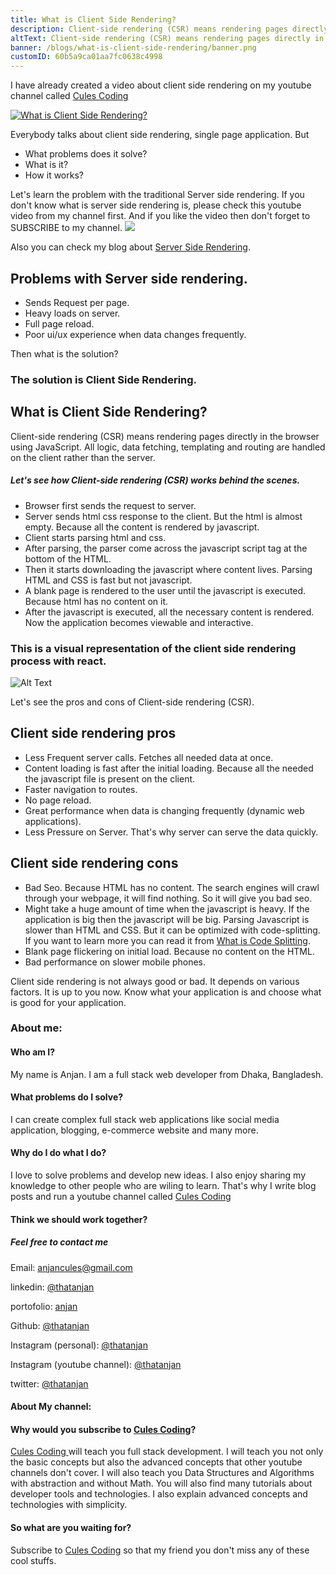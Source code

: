 ```yaml
---
title: What is Client Side Rendering?
description: Client-side rendering (CSR) means rendering pages directly in the browser using JavaScript. All logic, data fetching, templating and routing are handled on the client rather than the server.
altText: Client-side rendering (CSR) means rendering pages directly in the browser using JavaScript. All logic, data fetching, templating and routing are handled on the client rather than the server.
banner: /blogs/what-is-client-side-rendering/banner.png
customID: 60b5a9ca01aa7fc0638c4998
---
```


I have already created a video about client side rendering on my youtube channel called [Cules Coding](https://www.youtube.com/channel/UCBaGowNYTUsm3IDaHbLRMYw?sub_confirmation=1)


[![What is Client Side Rendering?](http://img.youtube.com/vi/o7FvNQ5RNYw/0.jpg)](http://www.youtube.com/watch?v=o7FvNQ5RNYw "What is Client Side Rendering?")

Everybody talks about client side rendering, single page application. But

- What problems does it solve?
- What is it?
- How it works?

Let's learn the problem with the traditional Server side rendering. If you don't
know what is server side rendering is,  please check this youtube video from my
channel first.  And if you like the video then don't forget to SUBSCRIBE to my channel.
[![](http://img.youtube.com/vi/LuG1KNowti4/0.jpg)](http://www.youtube.com/watch?v=LuG1KNowti4 "")

Also you can check my blog about [Server Side Rendering](/blog/what-is-server-side-rendering).

## Problems with Server side rendering.

- Sends Request per page.
- Heavy loads on server.
- Full page reload.
- Poor ui/ux experience when data changes frequently.

Then what is the solution?

### The solution is Client Side Rendering.

## What is Client Side Rendering?

Client-side rendering (CSR) means rendering pages directly in the browser using JavaScript. All logic, data fetching, templating and routing are handled on the client rather than the server.

##### Let's see how Client-side rendering (CSR) works behind the scenes.

- Browser first sends the request to server.
- Server sends html css response to the client. But the html is almost empty. Because all the content is rendered by javascript.
- Client starts parsing html and css.
- After parsing,  the parser come across the javascript script tag at the bottom of the HTML.
- Then it starts downloading the javascript where content lives. Parsing HTML and CSS is fast but not javascript.
- A blank page is rendered to the user until the javascript is executed. Because html has no content on it.
- After the javascript is executed, all the necessary content is rendered. Now the application becomes viewable and interactive.

### This is a visual representation of the client side rendering process with react.
![Alt Text](https://dev-to-uploads.s3.amazonaws.com/uploads/articles/xtcpljqdaf77u9r8jd6r.png)

Let's see the pros and cons of Client-side rendering (CSR).

## Client side rendering pros

- Less Frequent server calls. Fetches all needed data at once.
- Content loading is fast after the initial loading. Because all the needed the javascript file is present on the client.
- Faster navigation to routes.
- No page reload.
- Great performance when data is changing frequently (dynamic web applications).
- Less Pressure on Server. That's why server can serve the data quickly.

## Client side rendering cons

- Bad Seo. Because HTML has no content. The search engines will crawl through your webpage, it will find nothing. So it will give you bad seo.
- Might take a huge amount of time when the javascript is heavy. If the application is big then the javascript will be big. Parsing Javascript is slower than HTML and CSS. But it can be optimized with code-splitting. If you want to learn more you can read it from [What is Code Splitting](/blog/what-is-code-splitting).
- Blank page flickering on initial load. Because no content on the HTML.
- Bad performance on slower mobile phones.

Client side rendering is not always good or bad. It depends on various factors. It is up to you now. Know what your application is and choose what is good for your application.

### About me:

#### Who am I?

My name is Anjan. I am a full stack web developer from Dhaka, Bangladesh.

#### What problems do I solve?

I can create complex full stack web applications like social media application, blogging, e-commerce website and many more.

#### Why do I do what I do?

I love to solve problems and develop new ideas. I also enjoy sharing my knowledge to other people who are wiling to learn. That's why I write blog posts and run a youtube channel called [Cules Coding](https://www.youtube.com/channel/UCBaGowNYTUsm3IDaHbLRMYw?sub_confirmation=1)

#### Think we should work together?

##### Feel free to contact me

Email: anjancules@gmail.com

linkedin: [@thatanjan](https://linkedin.com/in/thatanjan/)

portofolio: [anjan](https://anjan.vercel.app/)

Github: [@thatanjan](https://github.com/thatAnjan/)

Instagram (personal): [@thatanjan](https://instagram.com/thatAnjan/)

Instagram (youtube channel): [@thatanjan](https://instagram.com/cules_coding/)

twitter: [@thatanjan](https://twitter.com/thatAnjan)

#### About My channel:

#### Why would you subscribe to [Cules Coding](https://www.youtube.com/channel/UCBaGowNYTUsm3IDaHbLRMYw?sub_confirmation=1)?

[ Cules Coding ](https://www.youtube.com/channel/UCBaGowNYTUsm3IDaHbLRMYw?sub_confirmation=1) will teach you full stack development. I will teach you not only the basic concepts but also the advanced concepts that other youtube channels don't cover. I will also teach you Data Structures and Algorithms with abstraction and without Math. You will also find many tutorials about developer tools and technologies. I also explain advanced concepts and technologies with simplicity.

#### So what are you waiting for?

Subscribe to [Cules Coding](https://www.youtube.com/channel/UCBaGowNYTUsm3IDaHbLRMYw?sub_confirmation=1)
so that my friend you don't miss any of these cool stuffs.


